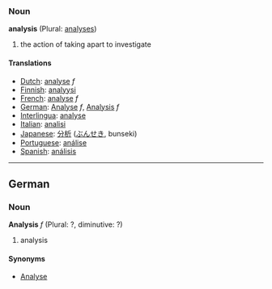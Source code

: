 === Noun ===
'''analysis''' (Plural: [[analyses]])

# the action of taking apart to investigate

==== Translations ====
*[[Dutch]]: [[analyse]] ''f''
*[[Finnish]]: [[analyysi]]
*[[French]]: [[analyse]] ''f''
*[[German]]: [[Analyse]] ''f'', [[Analysis]] ''f''
*[[Interlingua]]: [[analyse]] 
*[[Italian]]: [[analisi]]
*[[Japanese]]: [[分析]] ([[ぶんせき]], bunseki)
*[[Portuguese]]: [[análise]] 
*[[Spanish]]: [[análisis]]

----
==German==

===Noun===
'''Analysis''' ''f'' (Plural: ?, diminutive: ?)

# analysis

====Synonyms====
*[[Analyse]]